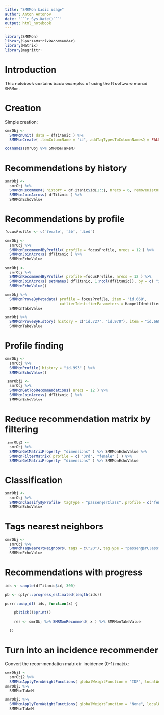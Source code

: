 ```yaml
---
title: "SMRMon basic usage"
author: Anton Antonov
date: "```r Sys.Date()```"
output: html_notebook
---
```


```r
library(SMRMon)
library(SparseMatrixRecommender)
library(Matrix)
library(magrittr)
```

# Introduction

This notebook contains basic examples of using the R software monad `SMRMon`.

# Creation

Simple creation:

```r
smrObj <-
  SMRMonUnit( data = dfTitanic ) %>%
  SMRMonCreate( itemColumnName = "id", addTagTypesToColumnNamesQ = FALSE )
```


```r
colnames(smrObj %>% SMRMonTakeM)
```

# Recommendations by history

```r
smrObj <-
  smrObj %>% 
  SMRMonRecommend( history = dfTitanic$id[1:2], nrecs = 6, removeHistoryQ = FALSE ) %>% 
  SMRMonJoinAcross( dfTitanic ) %>% 
  SMRMonEchoValue
```


# Recommendations by profile

```r
focusProfile <- c("female", "30", "died")
```

```r
smrObj <-
  smrObj %>% 
  SMRMonRecommendByProfile( profile = focusProfile, nrecs = 12 ) %>% 
  SMRMonJoinAcross( dfTitanic ) %>% 
  SMRMonEchoValue
```

```r
smrObj <-
  smrObj %>% 
  SMRMonRecommendByProfile( profile =focusProfile, nrecs = 12 ) %>% 
  SMRMonJoinAcross( setNames( dfTitanic, 1:ncol(dfTitanic)), by = c( "id" = "1" ) ) %>% 
  SMRMonEchoValue()
```

```r
smrObj %>% 
  SMRMonProveByMetadata( profile = focusProfile, item = "id.668", 
                         outlierIdentifierParameters = HampelIdentifierParameters ) %>% 
  SMRMonTakeValue
```

```r
smrObj %>% 
  SMRMonProveByHistory( history = c("id.727", "id.970"), item = "id.668" ) %>% 
  SMRMonTakeValue
```

# Profile finding

```r
smrObj <-
  smrObj %>% 
  SMRMonProfile( history = "id.993" ) %>% 
  SMRMonEchoValue()
```

```r
 smrObj2 <-
  smrObj %>% 
  SMRMonGetTopRecommendations( nrecs = 12 ) %>% 
  SMRMonJoinAcross( dfTitanic ) %>% 
  SMRMonEchoValue
```

# Reduce recommendation matrix by filtering

```r
 smrObj2 <-
  smrObj %>% 
  SMRMonGetMatrixProperty( "dimensions" ) %>% SMRMonEchoValue %>% 
  SMRMonFilterMatrix( profile = c( "3rd", "female" ) ) %>% 
  SMRMonGetMatrixProperty( "dimensions" ) %>% SMRMonEchoValue
```

# Classification

```r
smrObj <-
  smrObj %>% 
  SMRMonClassifyByProfile( tagType = "passengerClass", profile = c("female", "died"), nTopNNs = 600 ) %>% 
  SMRMonEchoValue
```

# Tags nearest neighbors

```r
smrObj <-
  smrObj %>% 
  SMRMonTagNearestNeighbors( tags = c("20"), tagType = "passengerClass", nrecs = 12, nrecsProfile = 400 ) %>% 
  SMRMonEchoValue
```

# Recommendations with progress

```r
ids <- sample(dfTitanic$id, 300)
  
pb <- dplyr::progress_estimated(length(ids))

purrr::map_df( ids, function(x) {
  
    pb$tick()$print()
  
    res <- smrObj %>% SMRMonRecommend( x ) %>% SMRMonTakeValue

  })
```

# Turn into an incidence recommender

Convert the recommendation matrix in incidence (0-1) matrix:

```r
smrObj3 <- 
  smrObj2 %>% 
  SMRMonApplyTermWeightFunctions( globalWeightFunction = "IDF", localWeightFunction = "None", normalizerFunction = "None" ) 
smrObj3 %>% 
  SMRMonTakeM
```

```r
smrObj3 %>% 
  SMRMonApplyTermWeightFunctions( globalWeightFunction = "None", localWeightFunction = "Binary", normalizerFunction = "None" ) %>% 
  SMRMonTakeM
```

